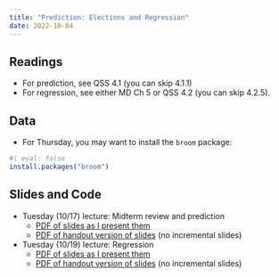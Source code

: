 ```yaml
---
title: "Prediction: Elections and Regression"
date: 2022-10-04
---
```



## Readings 

- For prediction, see QSS  4.1 (you can skip 4.1.1)
- For regression, see either MD Ch 5 or QSS 4.2 (you can skip 4.2.5). 

## Data

- For Thursday, you may want to install the `broom` package:
```r
#| eval: false
install.packages("broom")
```




## Slides and Code

- Tuesday (10/17) lecture: Midterm review and prediction
  - [PDF of slides as I present them](/slides/13_prediction.pdf)
  - [PDF of handout version of slides](/slides/13_prediction_handout.pdf) (no incremental slides)

- Tuesday (10/19) lecture: Regression
  - [PDF of slides as I present them](/slides/14_regression.pdf)
  - [PDF of handout version of slides](/slides/14_regression_handout.pdf) (no incremental slides)
